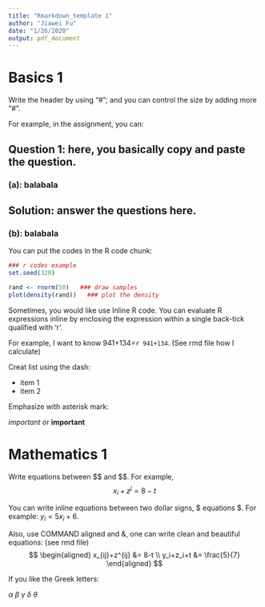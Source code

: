 ```yaml
---
title: "Rmarkdown_template 1"
author: "Jiawei Fu"
date: "1/26/2020"
output: pdf_document
---
```


# Basics 1

Write the header by using "#"; and you can control the size by adding more "#".

For example, in the assignment, you can:

## Question 1: here, you basically copy and paste the question.
### (a): balabala
## Solution: answer the questions here. 
### (b): balabala


You can put the codes in the R code chunk:

```r
### r codes example
set.seed(320)

rand <- rnorm(50)   ### draw samples 
plot(density(rand))   ### plot the density 
```

Sometimes, you would like use Inline R code. You can evaluate R expressions inline by enclosing the expression within a single back-tick qualified with ‘r’.

For example, I want to know 941+134=`r 941+134`. (See rmd file how I calculate)


Creat list using the dash:

- item 1
- item 2

Emphasize with asterisk mark:

*important* or **important**


# Mathematics 1

Write equations between \$\$ and \$\$. For example,
$$
x_i + z^j = 8-t 
$$

You can write inline equations between two dollar signs, \$ equations \$. For example: $y_i=5x_i+6$.

Also, use COMMAND aligned and \&, one can write clean and beautiful equations: (see rmd file)
$$
\begin{aligned}
x_{ij}+z^{ij} &= 8-t  \\
y_i+z_i+t &= \frac{5}{7}
\end{aligned}
$$

If you like the Greek letters:

$\alpha$ 
$\beta$
$\gamma$ 
$\delta$
$\theta$

